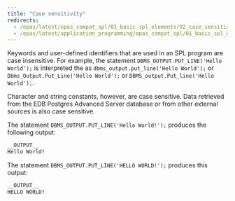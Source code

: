 ```yaml
---
title: "Case sensitivity"
redirects:
  - /epas/latest/epas_compat_spl/01_basic_spl_elements/02_case_sensitivity/ #generated for docs/epas/reorg-role-use-case-mode
  - /epas/latest/application_programming/epas_compat_spl/01_basic_spl_elements/02_case_sensitivity/
---
```


<div id="case_sensitivity" class="registered_link"></div>

Keywords and user-defined identifiers that are used in an SPL program are case insensitive. For example, the statement `DBMS_OUTPUT.PUT_LINE('Hello World');` is interpreted the as `dbms_output.put_line('Hello World');` or `Dbms_Output.Put_Line('Hello World');` or `DBMS_output.Put_line('Hello World');`.

Character and string constants, however, are case sensitive. Data retrieved from the EDB Postgres Advanced Server database or from other external sources is also case sensitive. 

The statement `DBMS_OUTPUT.PUT_LINE('Hello World!');` produces the following output:

```sql
__OUTPUT__
Hello World!
```

The statement `DBMS_OUTPUT.PUT_LINE('HELLO WORLD!');` produces this output:

```sql
__OUTPUT__
HELLO WORLD!
```
